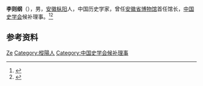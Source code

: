 '''李则纲'''（{{bd|1891年||1977年|}}），男，[[安徽|安徽]][[枞阳|枞阳]]人，中国历史学家，曾任[[安徽省博物馆|安徽省博物馆]]首任馆长，[[中国史学会|中国史学会]]候补理事。<ref>{{Cite book|title=安徽人物大辞典|author=戎毓明主编; 王仪之, 方平, 叶洪渠等副主编|publisher=团结出版社|year=1992|isbn=|location=北京|pages=}}</ref><ref>{{Cite book|title=安徽百科全书|author=《安徽百科全书》编纂工作委员会,《安徽百科全书》编辑委员会编|publisher=南京大学出版社|year=1994|isbn=|location=南京|pages=}}</ref>

== 参考资料 ==
{{reflist}}

{{Navboxes 
| title  = 李则纲在[[中国史学会|中国史学会]]的职务
| list1  =
{{中国史学会第一届理事会}}
}}

{{Authority control}}
{{DEFAULTSORT:Li李}}
[[Category:李姓|Ze]]
[[Category:樅陽人|Category:樅陽人]]
[[Category:中国史学会候补理事|Category:中国史学会候补理事]]

{{中国人物小作品}}